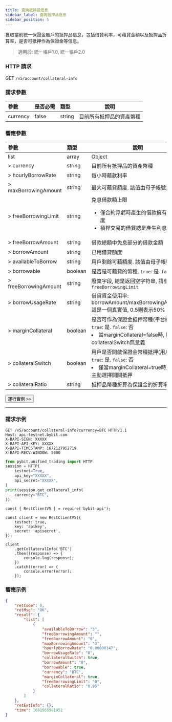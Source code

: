 ```yaml
---
title: 查詢抵押品信息
sidebar_label: 查詢抵押品信息
sidebar_position: 5
---
```

獲取當前統一保證金賬戶的抵押品信息，包括借貸利率，可藉貸金額以及抵押品折算率，是否可抵押作為保證金等信息。
> 適用於: 統一帳戶1.0, 統一帳戶2.0

### HTTP 請求
GET `/v5/account/collateral-info`

### 請求參數
| 參數 | 是否必需 | 類型 | 說明|
|:----- |:-------|:-----|------ |
|currency |false |string |目前所有抵押品的資產幣種|

### 響應參數
| 參數 | 類型 | 說明|
|:----- |:-----|----- |
|list |array |Object |
|> currency |string |目前所有抵押品的資產幣種|
|> hourlyBorrowRate |string |每小時藉款利率|
|> maxBorrowingAmount |string |最大可藉貸額度. 該值由母子帳號共享|
|> freeBorrowingLimit |string |免息借款額上限 <ul><li>僅合約浮虧時產生的借款擁有免息額度</li><li>槓桿交易的借貸總是產生利息</li></ul>|
|> freeBorrowAmount |string |借款總額中免息部分的借款金額|
|> borrowAmount |string |已用借貸額度|
|> availableToBorrow |string |用戶剩餘可藉額度. 該值由母子帳號共享|
|> borrowable |boolean |是否是可藉貸的幣種, `true`: 是. `false`: 否|
|> freeBorrowingAmount |string |廢棄字段, 總是返回空字符串, 請參考`freeBorrowingLimit`|
|> borrowUsageRate |string |借貸資金使用率: borrowAmount/maxBorrowingAmount. 這是一個真實值, 0.5则表示50%|
|> marginCollateral |boolean |是否可作為保證金抵押幣種(平台維度), `true`: 是. `false`: 否 <li>當marginCollateral=false時, 則collateralSwitch無意義</li>|
|> collateralSwitch |boolean |用戶是否開啟保證金幣種抵押(用戶維度), `true`: 是. `false`: 否 <li>僅當marginCollateral=true時, 才能主動選擇開關抵押</li>|
|> collateralRatio |string |抵押品幣種折算為保證金的折算率|

<a href="/api-explorer/v5/account/collateral-info"><Button>運行實例 >></Button></a>

---

### 請求示例

<Tabs groupId="programming-languages">
<TabItem value="http" label="HTTP">

```http
GET /v5/account/collateral-info?currency=BTC HTTP/1.1
Host: api-testnet.bybit.com
X-BAPI-SIGN: XXXXX
X-BAPI-API-KEY: XXXXX
X-BAPI-TIMESTAMP: 1672127952719
X-BAPI-RECV-WINDOW: 5000
```

</TabItem>
<TabItem value="python" label="Python">

```python
from pybit.unified_trading import HTTP
session = HTTP(
    testnet=True,
    api_key="XXXXX",
    api_secret="XXXXX",
)
print(session.get_collateral_info(
    currency="BTC",
))
```

</TabItem>
<TabItem value="Node" label="Node.js">

```n4js
const { RestClientV5 } = require('bybit-api');

const client = new RestClientV5({
    testnet: true,
    key: 'apikey',
    secret: 'apisecret',
});

client
    .getCollateralInfo('BTC')
    .then((response) => {
        console.log(response);
    })
    .catch((error) => {
        console.error(error);
    });
```

</TabItem>
</Tabs>

### 響應示例

```json
{
    "retCode": 0,
    "retMsg": "OK",
    "result": {
        "list": [
            {
                "availableToBorrow": "3",
                "freeBorrowingAmount": "",
                "freeBorrowAmount": "0",
                "maxBorrowingAmount": "3",
                "hourlyBorrowRate": "0.00000147",
                "borrowUsageRate": "0",
                "collateralSwitch": true,
                "borrowAmount": "0",
                "borrowable": true,
                "currency": "BTC",
                "marginCollateral": true,
                "freeBorrowingLimit": "0",
                "collateralRatio": "0.95"
            }
        ]
    },
    "retExtInfo": {},
    "time": 1691565901952
}
```
